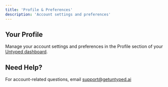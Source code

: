 ```yaml
---
title: 'Profile & Preferences'
description: 'Account settings and preferences'
---
```


## Your Profile

Manage your account settings and preferences in the Profile section of your [Untyped dashboard](https://beta.getuntyped.ai).

## Need Help?

For account-related questions, email [support@getuntyped.ai](mailto:support@getuntyped.ai)

